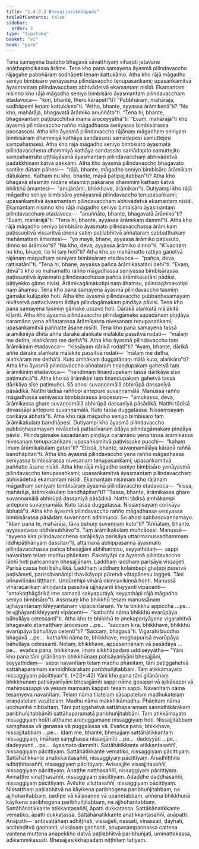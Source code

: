 ```yaml
---
title: "1.4.3.3 Bhesajjasikkhāpada"
tableOfContents: false
sidebar:
  order: 3
type: "tipitaka"
basket: "vi"
book: "para"
---
```



<DynamicBreadcrumb />

<Division number="618" book="para" e="ch" v="1" p="360">

<Paragraph number="2307" book="para">
Tena samayena buddho bhagavā sāvatthiyaṃ viharati jetavane anāthapiṇḍikassa ārāme. Tena kho pana samayena āyasmā pilindavaccho rājagahe pabbhāraṃ sodhāpeti leṇaṃ kattukāmo. Atha kho rājā māgadho seniyo bimbisāro yenāyasmā pilindavaccho tenupasaṅkami; upasaṅkamitvā āyasmantaṃ pilindavacchaṃ abhivādetvā ekamantaṃ nisīdi. Ekamantaṃ nisinno kho rājā māgadho seniyo bimbisāro āyasmantaṃ pilindavacchaṃ etadavoca—  “kiṃ, bhante, thero kārāpetī”ti? “Pabbhāraṃ, mahārāja, sodhāpemi leṇaṃ kattukāmo”ti. “Attho, bhante, ayyassa ārāmikenā”ti? “Na kho, mahārāja, bhagavatā ārāmiko anuññāto”ti. “Tena hi, bhante, bhagavantaṃ paṭipucchitvā mama āroceyyāthā”ti. “Evaṃ, mahārājā”ti kho āyasmā pilindavaccho rañño māgadhassa seniyassa bimbisārassa paccassosi. Atha kho āyasmā pilindavaccho rājānaṃ māgadhaṃ seniyaṃ bimbisāraṃ dhammiyā kathāya sandassesi samādapesi samuttejesi sampahaṃsesi. Atha kho rājā māgadho seniyo bimbisāro āyasmatā pilindavacchena dhammiyā kathāya sandassito samādapito samuttejito sampahaṃsito uṭṭhāyāsanā āyasmantaṃ pilindavacchaṃ abhivādetvā padakkhiṇaṃ katvā pakkāmi.
</Paragraph>

</Division>
<Division number="619" book="para" e="ch" v="1" p="360">

<Paragraph number="2308" book="para">
Atha kho āyasmā pilindavaccho bhagavato santike dūtaṃ pāhesi—  “rājā, bhante, māgadho seniyo bimbisāro ārāmikaṃ dātukāmo. Kathaṃ nu kho, bhante, mayā paṭipajjitabban”ti? Atha kho bhagavā etasmiṃ nidāne etasmiṃ pakaraṇe dhammiṃ kathaṃ katvā bhikkhū āmantesi—  “anujānāmi, bhikkhave, ārāmikan”ti. Dutiyampi kho rājā māgadho seniyo bimbisāro yenāyasmā pilindavaccho tenupasaṅkami; upasaṅkamitvā āyasmantaṃ pilindavacchaṃ abhivādetvā ekamantaṃ nisīdi. Ekamantaṃ nisinno kho rājā māgadho seniyo bimbisāro āyasmantaṃ pilindavacchaṃ etadavoca—  “anuññāto, bhante, bhagavatā ārāmiko”ti? “Evaṃ, mahārājā”ti. “Tena hi, bhante, ayyassa ārāmikaṃ dammī”ti. Atha kho rājā māgadho seniyo bimbisāro āyasmato pilindavacchassa ārāmikaṃ paṭissuṇitvā vissaritvā cirena satiṃ paṭilabhitvā aññataraṃ sabbatthakaṃ mahāmattaṃ āmantesi—  “yo mayā, bhaṇe, ayyassa ārāmiko paṭissuto, dinno so ārāmiko”ti? “Na kho, deva, ayyassa ārāmiko dinno”ti. “Kīvaciraṃ nu kho, bhaṇe, ito hi taṃ hotī”ti? Atha kho so mahāmatto rattiyo gaṇetvā rājānaṃ māgadhaṃ seniyaṃ bimbisāraṃ etadavoca—  “pañca, deva, rattisatānī”ti. “Tena hi, bhaṇe, ayyassa pañca ārāmikasatāni dehī”ti. “Evaṃ, devā”ti kho so mahāmatto rañño māgadhassa seniyassa bimbisārassa paṭissuṇitvā āyasmato pilindavacchassa pañca ārāmikasatāni pādāsi, pāṭiyekko gāmo nivisi. Ārāmikagāmakotipi naṃ āhaṃsu, pilindagāmakotipi naṃ āhaṃsu.
</Paragraph>

</Division>
<Division number="620" book="para" e="ch" v="1" p="361">

<Paragraph number="2309" book="para">
Tena kho pana samayena āyasmā pilindavaccho tasmiṃ gāmake kulūpako hoti. Atha kho āyasmā pilindavaccho pubbaṇhasamayaṃ nivāsetvā pattacīvaraṃ ādāya pilindagāmakaṃ piṇḍāya pāvisi. Tena kho pana samayena tasmiṃ gāmake ussavo hoti. Dārakā alaṅkatā mālākitā kīḷanti. Atha kho āyasmā pilindavaccho pilindagāmake sapadānaṃ piṇḍāya caramāno yena aññatarassa ārāmikassa nivesanaṃ tenupasaṅkami; upasaṅkamitvā paññatte āsane nisīdi. Tena kho pana samayena tassā ārāmikiniyā dhītā aññe dārake alaṅkate mālākite passitvā rodati—  “mālaṃ me detha, alaṅkāraṃ me dethā”ti. Atha kho āyasmā pilindavaccho taṃ ārāmikiniṃ etadavoca—  “kissāyaṃ dārikā rodatī”ti? “Ayaṃ, bhante, dārikā aññe dārake alaṅkate mālākite passitvā rodati—  ‘mālaṃ me detha, alaṅkāraṃ me dethā’ti. Kuto amhākaṃ duggatānaṃ mālā kuto, alaṅkāro”ti? Atha kho āyasmā pilindavaccho aññataraṃ tiṇaṇḍupakaṃ gahetvā taṃ ārāmikiniṃ etadavoca—  “handimaṃ tiṇaṇḍupakaṃ tassā dārikāya sīse paṭimuñcā”ti. Atha kho sā ārāmikinī taṃ tiṇaṇḍupakaṃ gahetvā tassā dārikāya sīse paṭimuñci. Sā ahosi suvaṇṇamālā abhirūpā dassanīyā pāsādikā. Natthi tādisā raññopi antepure suvaṇṇamālā. Manussā rañño māgadhassa seniyassa bimbisārassa ārocesuṃ—  “amukassa, deva, ārāmikassa ghare suvaṇṇamālā abhirūpā dassanīyā pāsādikā. Natthi tādisā devassāpi antepure suvaṇṇamālā. Kuto tassa duggatassa. Nissaṃsayaṃ corikāya ābhatā”ti. Atha kho rājā māgadho seniyo bimbisāro taṃ ārāmikakulaṃ bandhāpesi. Dutiyampi kho āyasmā pilindavaccho pubbaṇhasamayaṃ nivāsetvā pattacīvaraṃ ādāya pilindagāmakaṃ piṇḍāya pāvisi. Pilindagāmake sapadānaṃ piṇḍāya caramāno yena tassa ārāmikassa nivesanaṃ tenupasaṅkami; upasaṅkamitvā paṭivissake pucchi—  “kahaṃ imaṃ ārāmikakulaṃ gatan”ti? “Etissā, bhante, suvaṇṇamālāya kāraṇā raññā bandhāpitan”ti.
</Paragraph>

</Division>
<Division number="621" book="para" e="ch" v="1" p="362">

<Paragraph number="2310" book="para">
Atha kho āyasmā pilindavaccho yena rañño māgadhassa seniyassa bimbisārassa nivesanaṃ tenupasaṅkami; upasaṅkamitvā paññatte āsane nisīdi. Atha kho rājā māgadho seniyo bimbisāro yenāyasmā pilindavaccho tenupasaṅkami; upasaṅkamitvā āyasmantaṃ pilindavacchaṃ abhivādetvā ekamantaṃ nisīdi. Ekamantaṃ nisinnaṃ kho rājānaṃ māgadhaṃ seniyaṃ bimbisāraṃ āyasmā pilindavaccho etadavoca—  “kissa, mahārāja, ārāmikakulaṃ bandhāpitan”ti? “Tassa, bhante, ārāmikassa ghare suvaṇṇamālā abhirūpā dassanīyā pāsādikā. Natthi tādisā amhākampi antepure suvaṇṇamālā. Kuto tassa duggatassa. Nissaṃsayaṃ corikāya ābhatā”ti. Atha kho āyasmā pilindavaccho rañño māgadhassa seniyassa bimbisārassa pāsādaṃ suvaṇṇanti adhimucci. So ahosi sabbasovaṇṇamayo. “Idaṃ pana te, mahārāja, tāva bahuṃ suvaṇṇaṃ kuto”ti? “Aññātaṃ, bhante, ayyasseveso iddhānubhāvo”ti. Taṃ ārāmikakulaṃ muñcāpesi.
</Paragraph>

<Paragraph number="2311" book="para">
Manussā—  “ayyena kira pilindavacchena sarājikāya parisāya uttarimanussadhammaṃ iddhipāṭihāriyaṃ dassitan”ti, attamanā abhippasannā āyasmato pilindavacchassa pañca bhesajjāni abhihariṃsu, seyyathidaṃ—  sappi navanītaṃ telaṃ madhu phāṇitaṃ. Pakatiyāpi ca āyasmā pilindavaccho lābhī hoti pañcannaṃ bhesajjānaṃ. Laddhaṃ laddhaṃ parisāya vissajjeti. Parisā cassa hoti bāhullikā. Laddhaṃ laddhaṃ kolambepi ghaṭepi pūretvā paṭisāmeti, parissāvanānipi thavikāyopi pūretvā vātapānesu laggeti. Tāni olīnavilīnāni tiṭṭhanti. Undūrehipi vihārā okiṇṇavikiṇṇā honti. Manussā vihāracārikaṃ āhiṇḍantā passitvā ujjhāyanti khiyyanti vipācenti—  “antokoṭṭhāgārikā ime samaṇā sakyaputtiyā, seyyathāpi rājā māgadho seniyo bimbisāro”ti.
</Paragraph>

<Paragraph number="2312" book="para">
Assosuṃ kho bhikkhū tesaṃ manussānaṃ ujjhāyantānaṃ khiyyantānaṃ vipācentānaṃ. Ye te bhikkhū appicchā …pe…  te ujjhāyanti khiyyanti vipācenti—  “kathañhi nāma bhikkhū evarūpāya bāhullāya cetessantī”ti.
</Paragraph>

<Paragraph number="2313" book="para">
Atha kho te bhikkhū te anekapariyāyena vigarahitvā bhagavato etamatthaṃ ārocesuṃ …pe…  “saccaṃ kira, bhikkhave, bhikkhū evarūpāya bāhullāya cetentī”ti? “Saccaṃ, bhagavā”ti. Vigarahi buddho bhagavā …pe…  kathañhi nāma te, bhikkhave, moghapurisā evarūpāya bāhullāya cetessanti. Netaṃ, bhikkhave, appasannānaṃ vā pasādāya …pe…  evañca pana, bhikkhave, imaṃ sikkhāpadaṃ uddiseyyātha—
</Paragraph>

</Division>
<Division number="622" book="para" e="ch" v="1" p="363">

<Paragraph number="2314" book="para">
<Emphasis>“Yāni kho pana tāni gilānānaṃ bhikkhūnaṃ paṭisāyanīyāni bhesajjāni, seyyathidaṃ—  sappi navanītaṃ telaṃ madhu phāṇitaṃ, tāni paṭiggahetvā sattāhaparamaṃ sannidhikārakaṃ paribhuñjitabbāni. Taṃ atikkāmayato nissaggiyaṃ pācittiyan”</Emphasis>ti. (*23*:<Emphasis>42</Emphasis>)
</Paragraph>

</Division>
<Division number="623" book="para" e="ch" v="1" p="363">

<Paragraph number="2315" book="para">
<Emphasis>Yāni kho pana tāni gilānānaṃ bhikkhūnaṃ paṭisāyanīyāni bhesajjānī</Emphasis>ti <Emphasis>sappi</Emphasis> nāma gosappi vā ajikāsappi vā mahiṃsasappi vā yesaṃ maṃsaṃ kappati tesaṃ sappi. <Emphasis>Navanītaṃ</Emphasis> nāma tesaṃyeva navanītaṃ. <Emphasis>Telaṃ</Emphasis> nāma tilatelaṃ sāsapatelaṃ madhukatelaṃ eraṇḍatelaṃ vasātelaṃ. <Emphasis>Madhu</Emphasis> nāma makkhikāmadhu. <Emphasis>Phāṇitaṃ</Emphasis> nāma ucchumhā nibbattaṃ.
</Paragraph>

<Paragraph number="2316" book="para">
<Emphasis>Tāni paṭiggahetvā sattāhaparamaṃ sannidhikārakaṃ paribhuñjitabbānī</Emphasis>ti sattāhaparamatā paribhuñjitabbāni.
</Paragraph>

<Paragraph number="2317" book="para">
<Emphasis>Taṃ atikkāmayato nissaggiyaṃ hotī</Emphasis>ti aṭṭhame aruṇuggamane nissaggiyaṃ hoti. Nissajjitabbaṃ saṃghassa vā gaṇassa vā puggalassa vā. Evañca pana, bhikkhave, nissajjitabbaṃ …pe…  idaṃ me, bhante, bhesajjaṃ sattāhātikkantaṃ nissaggiyaṃ, imāhaṃ saṃghassa nissajjāmīti …pe…  dadeyyāti …pe…  dadeyyunti …pe…  āyasmato dammīti.
</Paragraph>

</Division>
<Division number="624" book="para" e="ch" v="1" p="364">

<Paragraph number="2318" book="para">
Sattāhātikkante atikkantasaññī, nissaggiyaṃ pācittiyaṃ. Sattāhātikkante vematiko, nissaggiyaṃ pācittiyaṃ. Sattāhātikkante anatikkantasaññī, nissaggiyaṃ pācittiyaṃ. Anadhiṭṭhite adhiṭṭhitasaññī, nissaggiyaṃ pācittiyaṃ. Avissajjite vissajjitasaññī, nissaggiyaṃ pācittiyaṃ. Anaṭṭhe naṭṭhasaññī, nissaggiyaṃ pācittiyaṃ. Avinaṭṭhe vinaṭṭhasaññī, nissaggiyaṃ pācittiyaṃ. Adaḍḍhe daḍḍhasaññī, nissaggiyaṃ pācittiyaṃ. Avilutte viluttasaññī, nissaggiyaṃ pācittiyaṃ.
</Paragraph>

<Paragraph number="2319" book="para">
Nissaṭṭhaṃ paṭilabhitvā na kāyikena paribhogena paribhuñjitabbaṃ, na ajjhoharitabbaṃ, padīpe vā kāḷavaṇṇe vā upanetabbaṃ, aññena bhikkhunā kāyikena paribhogena paribhuñjitabbaṃ, na ajjhoharitabbaṃ.
</Paragraph>

<Paragraph number="2320" book="para">
Sattāhānatikkante atikkantasaññī, āpatti dukkaṭassa. Sattāhānatikkante vematiko, āpatti dukkaṭassa. Sattāhānatikkante anatikkantasaññī, anāpatti.
</Paragraph>

</Division>
<Division number="625" book="para" e="ch" v="1" p="364">

<Paragraph number="2321" book="para">
Anāpatti—  antosattāhaṃ adhiṭṭheti, vissajjeti, nassati, vinassati, ḍayhati, acchinditvā gaṇhanti, vissāsaṃ gaṇhanti, anupasampannassa cattena vantena muttena anapekkho datvā paṭilabhitvā paribhuñjati, ummattakassa, ādikammikassāti.

</Paragraph>
</Division>

<Paragraph number="2322" type="center" book="para">
Bhesajjasikkhāpadaṃ niṭṭhitaṃ tatiyaṃ.
</Paragraph>